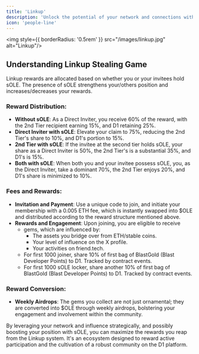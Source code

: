 ```yaml
---
title: 'Linkup'
description: 'Unlock the potential of your network and connections within the D1 platform through the Linkup rewards system.'
icon: 'people-line'
---
```

<img style={{ borderRadius: '0.5rem' }} src="/images/linkup.jpg" alt="Linkup"/>

## Understanding Linkup Stealing Game
Linkup rewards are allocated based on whether you or your invitees hold sOLE. The presence of sOLE strengthens your/others position and increases/decreases your rewards.

### Reward Distribution:
- **Without sOLE**: As a Direct Inviter, you receive 60% of the reward, with the 2nd Tier recipient earning 15%, and D1 retaining 25%.
- **Direct Inviter with sOLE**: Elevate your claim to 75%, reducing the 2nd Tier's share to 10%, and D1's portion to 15%.
- **2nd Tier with sOLE**: If the invitee at the second tier holds sOLE, your share as a Direct Inviter is 50%, the 2nd Tier's is a substantial 35%, and D1's is 15%.
- **Both with sOLE**: When both you and your invitee possess sOLE, you, as the Direct Inviter, take a dominant 70%, the 2nd Tier enjoys 20%, and D1's share is minimized to 10%.

### Fees and Rewards:
- **Invitation and Payment**: Use a unique code to join, and initiate your membership with a 0.005 ETH fee, which is instantly swapped into $OLE and distributed according to the reward structure mentioned above.
- **Rewards and Engagement**: Upon joining, you are eligible to receive
  - gems, which are influenced by:
    - The assets you bridge over from ETH/stable coins.
    - Your level of influence on the X profile.
    - Your activities on friend.tech.
  - For first 1000 joiner, share 10% of first bag of BlastGold (Blast Developer Points) to D1. Tracked by contract events.
  - For first 1000 sOLE locker, share another 10% of first bag of BlastGold (Blast Developer Points) to D1. Tracked by contract events.

### Reward Conversion:
- **Weekly Airdrops**: The gems you collect are not just ornamental; they are converted into $OLE through weekly airdrops, bolstering your engagement and involvement within the community.

By leveraging your network and influence strategically, and possibly boosting your position with sOLE, you can maximize the rewards you reap from the Linkup system. It's an ecosystem designed to reward active participation and the cultivation of a robust community on the D1 platform.

